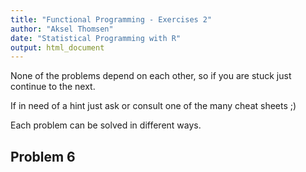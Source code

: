 ```yaml
---
title: "Functional Programming - Exercises 2"
author: "Aksel Thomsen"
date: "Statistical Programming with R"
output: html_document
---
```


None of the problems depend on each other, so if you are stuck just continue to the next.

If in need of a hint just ask or consult one of the many cheat sheets ;)

Each problem can be solved in different ways.

## Problem 6
